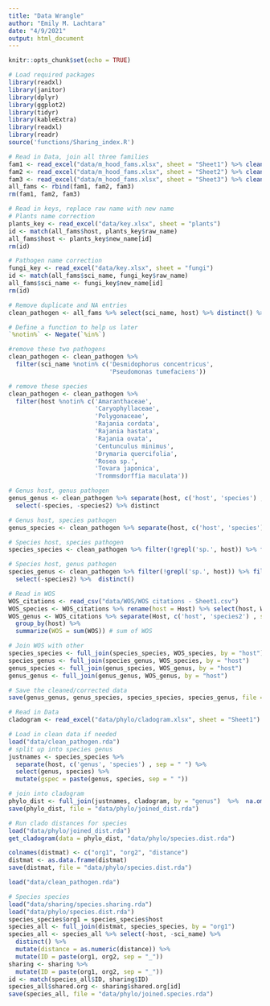 ```yaml
---
title: "Data Wrangle"
author: "Emily M. Lachtara"
date: "4/9/2021"
output: html_document
---
```


```r
knitr::opts_chunk$set(echo = TRUE)

# Load required packages
library(readxl)
library(janitor)
library(dplyr)
library(ggplot2)
library(tidyr)
library(kableExtra)
library(readxl)
library(readr)
source('functions/Sharing_index.R')
```

```r
# Read in Data, join all three families
fam1 <- read_excel("data/m_hood_fams.xlsx", sheet = "Sheet1") %>% clean_names() 
fam2 <- read_excel("data/m_hood_fams.xlsx", sheet = "Sheet2") %>% clean_names()
fam3 <- read_excel("data/m_hood_fams.xlsx", sheet = "Sheet3") %>% clean_names() 
all_fams <- rbind(fam1, fam2, fam3)
rm(fam1, fam2, fam3)
```


```r
# Read in keys, replace raw name with new name
# Plants name correction
plants_key <- read_excel("data/key.xlsx", sheet = "plants")
id <- match(all_fams$host, plants_key$raw_name)
all_fams$host <- plants_key$new_name[id]
rm(id)

# Pathogen name correction
fungi_key <- read_excel("data/key.xlsx", sheet = "fungi")
id <- match(all_fams$sci_name, fungi_key$raw_name)
all_fams$sci_name <- fungi_key$new_name[id]
rm(id)

# Remove duplicate and NA entries
clean_pathogen <- all_fams %>% select(sci_name, host) %>% distinct() %>% na.omit()
```

```r
# Define a function to help us later
`%notin%` <- Negate(`%in%`)

#remove these two pathogens
clean_pathogen <- clean_pathogen %>% 
  filter(sci_name %notin% c('Desmidophorus concentricus', 
                            'Pseudomonas tumefaciens'))

# remove these species
clean_pathogen <- clean_pathogen %>% 
  filter(host %notin% c('Amaranthaceae', 
                        'Caryophyllaceae',
                        'Polygonaceae',
                        'Rajania cordata',
                        'Rajania hastata',
                        'Rajania ovata',
                        'Centunculus minimus',
                        'Drymaria quercifolia',
                        'Rosea sp.',
                        'Tovara japonica',
                        'Trommsdorffia maculata'))
```

```r
# Genus host, genus pathogen
genus_genus <- clean_pathogen %>% separate(host, c('host', 'species') , sep = " ") %>% separate(sci_name, c('sci_name', 'species2') , sep = " ") %>%
  select(-species, -species2) %>% distinct

# Genus host, species pathogen
genus_species <- clean_pathogen %>% separate(host, c('host', 'species') , sep = " ") %>% filter(!grepl('sp.', sci_name)) %>% select(-species) %>% distinct()

# Species host, species pathogen
species_species <- clean_pathogen %>% filter(!grepl('sp.', host)) %>% filter(!grepl('sp.', sci_name))%>% distinct()

# Species host, genus pathogen
species_genus <- clean_pathogen %>% filter(!grepl('sp.', host)) %>% filter(!grepl('sp.', sci_name)) %>% separate(sci_name, c('sci_name', 'species2') , sep = " ") %>%
  select(-species2) %>%  distinct()
```

```r
# Read in WOS
WOS_citations <- read_csv("data/WOS/WOS citations - Sheet1.csv")
WOS_species <- WOS_citations %>% rename(host = Host) %>% select(host, WOS)
WOS_genus <- WOS_citations %>% separate(Host, c('host', 'species2') , sep = " ") %>% 
  group_by(host) %>% 
  summarize(WOS = sum(WOS)) # sum of WOS

# Join WOS with other
species_species <- full_join(species_species, WOS_species, by = "host")
species_genus <- full_join(species_genus, WOS_species, by = "host")
genus_species <- full_join(genus_species, WOS_genus, by = "host")
genus_genus <- full_join(genus_genus, WOS_genus, by = "host")

# Save the cleaned/corrected data
save(genus_genus, genus_species, species_species, species_genus, file = "data/clean_pathogen.rda")

```

```r
# Read in Data
cladogram <- read_excel("data/phylo/cladogram.xlsx", sheet = "Sheet1") %>% clean_names() %>% select(-notes) %>% na.omit()

# Load in clean data if needed
load("data/clean_pathogen.rda")
# split up into species genus
justnames <- species_species %>% 
  separate(host, c('genus', 'species') , sep = " ") %>%
  select(genus, species) %>%
  mutate(gspec = paste(genus, species, sep = " "))

# join into cladogram
phylo_dist <- full_join(justnames, cladogram, by = "genus")  %>%  na.omit() %>% distinct()
save(phylo_dist, file = "data/phylo/joined_dist.rda")

# Run clado distances for species
load("data/phylo/joined_dist.rda")
get_cladogram(data = phylo_dist, "data/phylo/species.dist.rda")

colnames(distmat) <- c("org1", "org2", "distance")
distmat <- as.data.frame(distmat)
save(distmat, file = "data/phylo/species.dist.rda")
```


```r
load("data/clean_pathogen.rda")

# Species species
load("data/sharing/species.sharing.rda")
load("data/phylo/species.dist.rda")
species_species$org1 = species_species$host
species_all <- full_join(distmat, species_species, by = "org1")
species_all <- species_all %>% select(-host, -sci_name) %>%
  distinct() %>%
  mutate(distance = as.numeric(distance)) %>%
  mutate(ID = paste(org1, org2, sep = "_"))
sharing <- sharing %>%
  mutate(ID = paste(org1, org2, sep = "_"))
id <- match(species_all$ID, sharing$ID)
species_all$shared.org <- sharing$shared.org[id]
save(species_all, file = "data/phylo/joined.species.rda")

```


